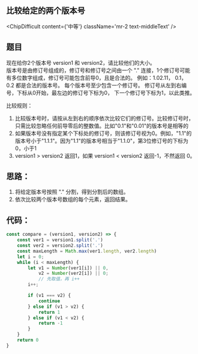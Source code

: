 ## 比较给定的两个版本号
<ChipDifficult content={'中等'} className='mr-2 text-middleText' />
## 题目
现在给你2个版本号 version1 和 version2，请比较他们的大小。  
版本号是由修订号组成的，修订号和修订号之间由一个 "." 连接，1个修订号可能有多位数字组成，修订号可能包含前导0，且是合法的。
例如：1.02.11， 0.1， 0.2 都是合法的版本号。
每个版本号至少包含一个修订号。
修订号从左到右编号，下标从0开始，最左边的修订号下标为0， 下一个修订号下标为1，以此类推。


比较规则：  
1. 比较版本号时，请按从左到右的顺序依次比较它们的修订号。比较修订号时，只需比较忽略任何前导零后的整数值。比如"0.1"和"0.01"的版本号是相等的
2. 如果版本号没有指定某个下标处的修订号，则该修订号视为0。例如，"1.1"的版本号小于"1.1.1"。因为"1.1"的版本号相当于"1.1.0"，第3位修订号的下标为0，小于1
3. version1 > version2 返回1，如果 version1 < version2 返回-1，不然返回 0。

## 思路：
1. 将给定版本号按照 "." 分割，得到分割后的数组。
2. 依次比较两个版本号数组的每个元素，返回结果。

## 代码：
```javascript
const compare = (version1, version2) => {
    const ver1 = version1.split('.')
    const ver2 = version2.split('.')
    const maxLength = Math.max(ver1.length, ver2.length)
    let i = 0;
    while (i < maxLength) {
        let v1 = Number(ver1[i]) || 0,
            v2 = Number(ver2[i]) || 0;
            // 先取值，再 i++
        i++;

        if (v1 === v2) {
            continue
        } else if (v1 > v2) {
            return 1
        } else if (v1 < v2) {
            return -1
        }
    }
    return 0
}
```